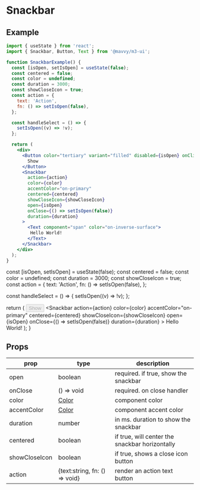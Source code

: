 # Snackbar

## Example

```jsx
import { useState } from 'react';
import { Snackbar, Button, Text } from '@mavvy/m3-ui';

function SnackbarExample() {
  const [isOpen, setIsOpen] = useState(false);
  const centered = false;
  const color = undefined;
  const duration = 3000;
  const showCloseIcon = true;
  const action = {
    text: 'Action',
    fn: () => setIsOpen(false),
  };

  const handleSelect = () => {
    setIsOpen((v) => !v);
  };

  return (
    <div>
      <Button color="tertiary" variant="filled" disabled={isOpen} onClick={handleSelect}>
        Show
      </Button>
      <Snackbar
        action={action}
        color={color}
        accentColor="on-primary"
        centered={centered}
        showCloseIcon={showCloseIcon}
        open={isOpen}
        onClose={() => setIsOpen(false)}
        duration={duration}
      >
        <Text component="span" color="on-inverse-surface">
         Hello World!
        </Text>
      </Snackbar>
    </div>
  );
}
```



  const [isOpen, setIsOpen] = useState(false);
  const centered = false;
  const color = undefined;
  const duration = 3000;
  const showCloseIcon = true;
  const action = {
    text: 'Action',
    fn: () => setIsOpen(false),
  };

  const handleSelect = () => {
    setIsOpen((v) => !v);
  };

  return (
    <Preview>
      <Button color="tertiary" variant="filled" disabled={isOpen} onClick={handleSelect}>
        Show
      </Button>
      <Snackbar
        action={action}
        color={color}
        accentColor="on-primary"
        centered={centered}
        showCloseIcon={showCloseIcon}
        open={isOpen}
        onClose={() => setIsOpen(false)}
        duration={duration}
      >
        <Text component="span" color="on-inverse-surface">
         Hello World!
        </Text>
      </Snackbar>
    </Preview>
  );
}

<SnackbarExample />

## Props
|prop|type|description|
|----|----|-----------|
|open|boolean|required. if true, show the snackbar|
|onClose|() => void|required. on close handler|
|color|[Color](/docs/theming/colors)|component color|
|accentColor|[Color](/docs/theming/colors)|component accent color|
|duration|number|in ms. duration to show the snackbar|
|centered|boolean|if true, will center the snackbar horizontally|
|showCloseIcon|boolean|if true, shows a close icon button|
|action|\{text:string, fn: () => void\}|render an action text button|
